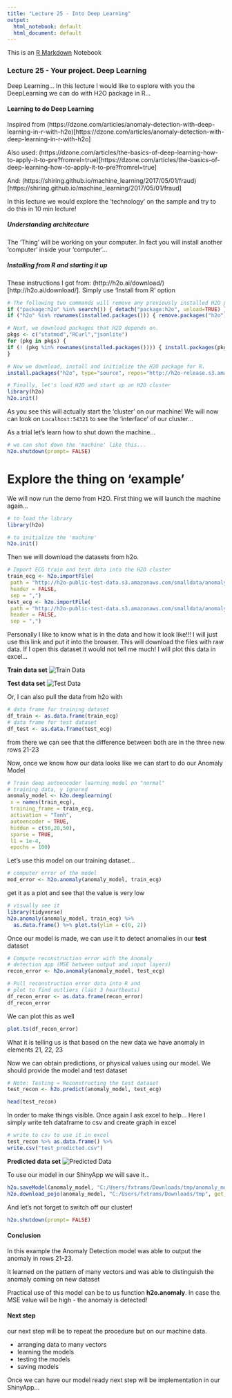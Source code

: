 ```yaml
---
title: "Lecture 25 - Into Deep Learning"
output:
  html_notebook: default
  html_document: default
---
```


This is an [R Markdown](http://rmarkdown.rstudio.com) Notebook


### Lecture 25 - Your project. Deep Learning

Deep Learning... In this lecture I would like to esplore with you the DeepLearning we can do with H2O package in R...

#### Learning to do Deep Learning

Inspired from (https://dzone.com/articles/anomaly-detection-with-deep-learning-in-r-with-h2o)[https://dzone.com/articles/anomaly-detection-with-deep-learning-in-r-with-h2o]

Also used: (https://dzone.com/articles/the-basics-of-deep-learning-how-to-apply-it-to-pre?fromrel=true)[https://dzone.com/articles/the-basics-of-deep-learning-how-to-apply-it-to-pre?fromrel=true]

And: (https://shiring.github.io/machine_learning/2017/05/01/fraud)[https://shiring.github.io/machine_learning/2017/05/01/fraud]

In this lecture we would explore the 'technology' on the sample and try to do this in 10 min lecture!

##### Understanding architecture

The 'Thing' will be working on your computer. In fact you will install another 'computer' inside your 'computer'...

##### Installing from R and starting it up


These instructions I got from: (http://h2o.ai/download/)[http://h2o.ai/download/]. Simply use 'Install from R' option

```r
# The following two commands will remove any previously installed H2O packages for R.
if ("package:h2o" %in% search()) { detach("package:h2o", unload=TRUE) }
if ("h2o" %in% rownames(installed.packages())) { remove.packages("h2o") }

# Next, we download packages that H2O depends on.
pkgs <- c("statmod","RCurl","jsonlite")
for (pkg in pkgs) {
if (! (pkg %in% rownames(installed.packages()))) { install.packages(pkg) }
}

# Now we download, install and initialize the H2O package for R.
install.packages("h2o", type="source", repos="http://h2o-release.s3.amazonaws.com/h2o/rel-weierstrass/7/R")

# Finally, let's load H2O and start up an H2O cluster
library(h2o)
h2o.init()
```

As you see this will actually start the 'cluster' on our machine! We will now can look on `Localhost:54321` to see the 'interface' of our cluster...

As a trial let's learn how to shut down the machine...

```r
# we can shut down the 'machine' like this...
h2o.shutdown(prompt= FALSE)
```

# Explore the thing on 'example'

We will now run the demo from H2O. First thing we will launch the machine again...

```r
# to load the library
library(h2o)

# to initialize the 'machine'
h2o.init()
```

Then we will download the datasets from h2o.

```r
# Import ECG train and test data into the H2O cluster
train_ecg <- h2o.importFile(
 path = "http://h2o-public-test-data.s3.amazonaws.com/smalldata/anomaly/ecg_discord_train.csv", 
 header = FALSE, 
 sep = ",")
test_ecg <- h2o.importFile(
 path = "http://h2o-public-test-data.s3.amazonaws.com/smalldata/anomaly/ecg_discord_test.csv", 
 header = FALSE, 
 sep = ",")
```

Personally I like to know what is in the data and how it look like!!! I will just use this link and put it into the browser. This will download the files with raw data. If I open this dataset it would not tell me much! I will plot this data in excel...

**Train data set**
![Train Data][id1]

**Test data set**
![Test Data][id2]

Or, I can also pull the data from h2o with 

```r
# data frame for training dataset
df_train <- as.data.frame(train_ecg)
# data frame for test dataset
df_test <- as.data.frame(test_ecg)
```

from there we can see that the difference between both are in the three new rows 21-23

Now, once we know how our data looks like we can start to do our Anomaly Model

```r

# Train deep autoencoder learning model on "normal" 
# training data, y ignored 
anomaly_model <- h2o.deeplearning(
 x = names(train_ecg), 
 training_frame = train_ecg, 
 activation = "Tanh", 
 autoencoder = TRUE, 
 hidden = c(50,20,50), 
 sparse = TRUE,
 l1 = 1e-4, 
 epochs = 100)
```
Let's use this model on our training dataset...

```r
# computer error of the model
mod_error <- h2o.anomaly(anomaly_model, train_ecg)
```

get it as a plot and see that the value is very low

```r
# visually see it
library(tidyverse)
h2o.anomaly(anomaly_model, train_ecg) %>% 
  as.data.frame() %>% plot.ts(ylim = c(0, 2))
```


Once our model is made, we can use it to detect anomalies in our **test** dataset


```r
# Compute reconstruction error with the Anomaly 
# detection app (MSE between output and input layers)
recon_error <- h2o.anomaly(anomaly_model, test_ecg)

# Pull reconstruction error data into R and 
# plot to find outliers (last 3 heartbeats)
df_recon_error <- as.data.frame(recon_error)
df_recon_error
```

We can plot this as well
```r
plot.ts(df_recon_error)
```

What it is telling us is that based on the new data we have anomaly in elements 21, 22, 23

Now we can obtain predictions, or physical values using our model. We should provide the model and test dataset

```r
# Note: Testing = Reconstructing the test dataset
test_recon <- h2o.predict(anomaly_model, test_ecg) 
```

```r
head(test_recon)
```

In order to make things visible. Once again I ask excel to help... Here I simply write teh dataframe to csv and create graph in excel

```r
# write to csv to use it in excel
test_recon %>% as.data.frame() %>% 
write.csv("test_predicted.csv")
```

**Predicted data set**
![Predicted Data][id3]

To use our model in our ShinyApp we will save it...

```r
h2o.saveModel(anomaly_model, "C:/Users/fxtrams/Downloads/tmp/anomaly_model.bin")
h2o.download_pojo(anomaly_model, "C:/Users/fxtrams/Downloads/tmp", get_jar = TRUE)
```

And let's not forget to switch off our cluster!
```r
h2o.shutdown(prompt= FALSE)

```

#### Conclusion

In this example the Anomaly Detection model was able to output the anomaly in rows 21-23. 

It learned on the pattern of many vectors and was able to distinguish the anomaly coming on new dataset

Practical use of this model can be to us function **h2o.anomaly**. In case the MSE value will be high - the anomaly is detected!

#### Next step

our next step will be to repeat the procedure but on our machine data. 

* arranging data to many vectors
* learning the models
* testing the models
* saving models

Once we can have our model ready next step will be implementation in our ShinyApp...

[id1]: train.PNG "Train"
[id2]: test.PNG "Test"
[id3]: predicted.PNG "Predicted"